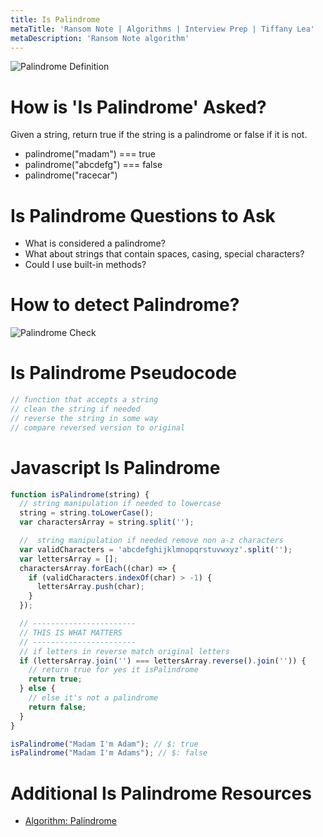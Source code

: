```yaml
---
title: Is Palindrome
metaTitle: 'Ransom Note | Algorithms | Interview Prep | Tiffany Lea'
metaDescription: 'Ransom Note algorithm'
---
```


<img src="/files/images/palindrome-definition.jpeg" alt="Palindrome Definition" />

# How is 'Is Palindrome' Asked?

Given a string, return true if the string is a palindrome or false if it is not.

- palindrome("madam") === true
- palindrome("abcdefg") === false
- palindrome("racecar")

# Is Palindrome Questions to Ask

- What is considered a palindrome?
- What about strings that contain spaces, casing, special characters?
- Could I use built-in methods?

# How to detect Palindrome?

<img src="/files/images/check-number-is-palindrome.png" alt="Palindrome Check" />

# Is Palindrome Pseudocode

```javascript
// function that accepts a string
// clean the string if needed
// reverse the string in some way
// compare reversed version to original
```

# Javascript Is Palindrome

```javascript
function isPalindrome(string) {
  // string manipulation if needed to lowercase
  string = string.toLowerCase();
  var charactersArray = string.split('');

  //  string manipulation if needed remove non a-z characters
  var validCharacters = 'abcdefghijklmnopqrstuvwxyz'.split('');
  var lettersArray = [];
  charactersArray.forEach((char) => {
    if (validCharacters.indexOf(char) > -1) {
      lettersArray.push(char);
    }
  });

  // -----------------------
  // THIS IS WHAT MATTERS
  // -----------------------
  // if letters in reverse match original letters
  if (lettersArray.join('') === lettersArray.reverse().join('')) {
    // return true for yes it isPalindrome
    return true;
  } else {
    // else it's not a palindrome
    return false;
  }
}

isPalindrome("Madam I'm Adam"); // $: true
isPalindrome("Madam I'm Adams"); // $: false
```

# Additional Is Palindrome Resources

- [Algorithm: Palindrome](https://medium.com/@stevenpaulino1/algorithm-palindrome-6d0763c2f47c)
